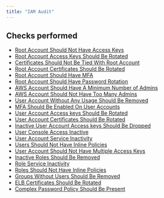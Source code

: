 ```yaml
---
title: "IAM Audit"
---
```


## Checks performed

- [Root Account Should Not Have Access Keys](iamcompliance/rules/root_account_access_keys)
- [Root Account Access Keys Should Be Rotated](iamcompliance/rules/root_account_access_keys_rotation)
- [Certificates Should Not Be Tied With Root Account](iamcompliance/rules/root_account_certificates)
- [Root Account Certificates Should Be Rotated](iamcompliance/rules/root_account_certificates_rotation)
- [Root Account Should Have MFA](iamcompliance/rules/root_account_mfa)
- [Root Account Should Have Password Rotation](iamcompliance/rules/root_account_password_change)
- [AWS Account Should Have A Minimum Number of Admins](iamcompliance/rules/account_with_minimum_admins)
- [AWS Account Should Not Have Too Many Admins](iamcompliance/rules/account_with_multiple_admins)
- [User Account Without Any Usage Should Be Removed](iamcompliance/rules/unused_iam_user)
- [MFA Should Be Enabled On User Accounts](iamcompliance/rules/user_account_mfa)
- [User Account Access keys Should Be Rotated](iamcompliance/rules/user_account_access_keys_rotation)
- [User Account Certificates Should Be Rotated](iamcompliance/rules/user_account_certificates_rotation)
- [Inactive User Account Access keys Should Be Dropped](iamcompliance/rules/user_account_access_keys_use)
- [User Console Access Inactive](iamcompliance/rules/user_account_console_inactive)
- [User Account Service Inactivity](iamcompliance/rules/user_account_service_inactive)
- [Users Should Not Have Inline Policies](iamcompliance/rules/user_account_inline_policies)
- [User Account Should Not Have Multiple Access Keys](iamcompliance/rules/user_account_with_multiple_access_keys)
- [Inactive Roles Should Be Removed](iamcompliance/rules/role_inactive)
- [Role Service Inactivity](iamcompliance/rules/role_service_inactive)
- [Roles Should Not Have Inline Policies](iamcompliance/rules/role_inline_policies)
- [Groups Without Users Should Be Removed](iamcompliance/rules/groups_without_users)
- [ELB Certificates Should Be Rotated](iamcompliance/rules/elb_certificates_rotation)
- [Complex Password Policy Should Be Present](iamcompliance/rules/password_policy_check)

